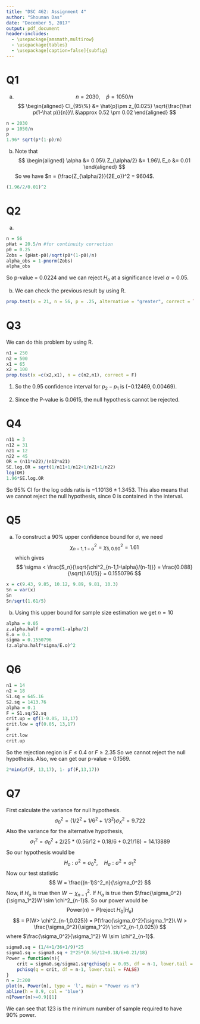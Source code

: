 ```yaml
---
title: "DSC 462: Assignment 4"
author: "Shouman Das"
date: "December 5, 2017"
output: pdf_document
header-includes:
  - \usepackage{amsmath,multirow}
  - \usepackage{tables}
  - \usepackage[caption=false]{subfig}
---
```

# Q1
(a)
$$
n = 2030, \quad \hat{p}= 1050/n
$$
$$
\begin{aligned}
CI_{95\%} &= \hat{p}\pm z_{0.025} \sqrt{\frac{\hat p(1-\hat p)}{n}}\\
&\approx 0.52 \pm 0.02
\end{aligned}
$$
```r
n = 2030
p = 1050/n
p
1.96* sqrt(p*(1-p)/n)
```
(b) Note that 
$$
\begin{aligned}
\alpha &= 0.05\\
Z_{\alpha/2} &= 1.96\\
E_o &= 0.01
\end{aligned}
$$
So we have $n = (\frac{Z_{\alpha/2}}{2E_o})^2 = 9604$.
```r
(1.96/2/0.01)^2
```
# Q2
(a) 
```r
n = 56
pHat = 20.5/n #for continuity correction
p0 = 0.25
Zobs = (pHat-p0)/sqrt(p0*(1-p0)/n)
alpha_obs = 1-pnorm(Zobs)
alpha_obs
```
So p-value = 0.0224 and we can reject $H_o$ at a significance level $\alpha = 0.05$.

(b) We can check the previous result by using R.
```r
prop.test(x = 21, n = 56, p = .25, alternative = "greater", correct = TRUE)
```
# Q3
We can do this problem by using R.
```r
n1 = 250
n2 = 500
x1 = 65
x2 = 100
prop.test(x =c(x2,x1), n = c(n2,n1), correct = F)
```
(1) So the 0.95 confidence interval for $p_2-p_1$ is $(-0.12469, 0.00469)$.

(2) Since the P-value is $0.0615$, the null hypothesis cannot be rejected.
\newpage

# Q4 
```r
n11 = 3
n12 = 31
n21 = 12
n22 = 45
OR = (n11*n22)/(n12*n21)
SE.log.OR = sqrt(1/n11+1/n12+1/n21+1/n22)
log(OR)
1.96*SE.log.OR
```
So 95% CI for the log odds ratis is $-1.10136 \pm 1.3453$. This also means that we cannot reject the null hypothesis, since $0$ is contained in the interval.

# Q5 
(a) To construct a 90% upper confidence bound for $\sigma$, we need 
$$
\chi^2_{n-1,1-\alpha} = \chi^2_{5,0.90} = 1.61
$$
which gives 
$$
\sigma < \frac{S_n}{\sqrt{\chi^2_{n-1,1-\alpha}/(n-1)}} = \frac{0.088}{\sqrt{1.61/5}} =  0.1550796
$$
```r
x = c(9.43, 9.85, 10.12, 9.89, 9.81, 10.3)
Sn = var(x)
Sn
Sn/sqrt(1.61/5)
```
(b) Using this upper bound for sample size estimation we get $n = 10$
```r
alpha = 0.05
z.alpha.half = qnorm(1-alpha/2)
E.o = 0.1
sigma = 0.1550796
(z.alpha.half*sigma/E.o)^2

```
\newpage

# Q6 
```r
n1 = 14
n2 = 18
S1.sq = 645.16
S2.sq = 1413.76
alpha = 0.1
F = S1.sq/S2.sq
crit.up = qf(1-0.05, 13,17)
crit.low = qf(0.05, 13,17)
F
crit.low
crit.up
```
So the rejection region is $F\leq 0.4$ or $F\geq 2.35$ So we cannot reject the null hypothesis. Also, we can get our p-value = 0.1569.
```r
2*min(pf(F, 13,17), 1- pf(F,13,17))

```

# Q7
First calculate the variance for null hypothesis.
$$
\sigma_0^2 = (1/2^2 + 1/6^2 + 1/3^2)\sigma_X^2 = 9.722
$$
Also the variance for the alternative hypothesis,
$$
\sigma_1^2 = \sigma_0^2+ 2/25*(0.56/12+0.18/6+0.21/18) = 14.13889
$$
So our hypothesis would be 
$$
H_{o}\ : \ \sigma^2 = \sigma_0^2, \quad H_{a} : \sigma^2 = \sigma_1^2
$$
Now our test statistic 
$$
W = \frac{(n-1)S^2_n}{\sigma_0^2}
$$
Now, if $H_o$ is true then $W \sim\chi^2_{n-1}$. If $H_a$ is true then $\frac{\sigma_0^2}{\sigma_1^2}W \sim \chi^2_{n-1}$. So our power would be
$$
\text{Power}(n) = P(\text{reject } H_0| H_a)
$$
$$
= P(W> \chi^2_{n-1,0.025}) = P(\frac{\sigma_0^2}{\sigma_1^2}\ W > \frac{\sigma_0^2}{\sigma_1^2}\ \chi^2_{n-1,0.025})
$$
where $\frac{\sigma_0^2}{\sigma_1^2} W \sim \chi^2_{n-1}$. 
```r
sigma0.sq = (1/4+1/36+1/9)*25
sigma1.sq = sigma0.sq + 2*25*(0.56/12+0.18/6+0.21/18)
Power = function(n){
    crit = sigma0.sq/sigma1.sq*qchisq(p = 0.05, df = n-1, lower.tail = FALSE)
    pchisq(q = crit, df = n-1, lower.tail = FALSE)
}
n = 2:200
plot(n, Power(n), type = 'l', main = "Power vs n")
abline(h = 0.9, col = 'blue')
n[Power(n)>=0.9][1]
```
We can see that 123 is the minimum number of sample required to have 90% power.

